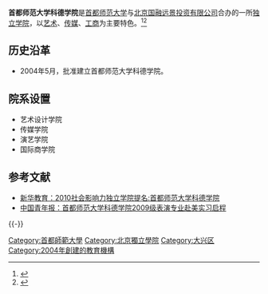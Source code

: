 {{高校
|名称    =首都师范大学科德学院
|外文名  =
|图像    =
|图像说明=
|校训    =
|建校    =2004年5月
|闭校    =
|类型    =[[独立学院|独立学院]]
|校长    =[[王万良|王万良]]
|院长    =
|书记    =
|教师    =
|职工    =
|学生    =5000余人
|地址    ={{CHN}}[[北京市|北京市]][[大兴区|大兴区]][[榆垡镇|榆垡镇]]榆祥路10号
|校园环境=
|面积    =近500亩
|代表色  =
|隶属    =[[北京市教育委员会|北京市教育委员会]]
|邮编    =
|电话    =
|网站    =http://www.kdcnu.com
|标志    =
|脚注    =
}}

'''首都师范大学科德学院'''是[[首都师范大学|首都师范大学]]与[[北京国融远景投资有限公司|北京国融远景投资有限公司]]合办的一所[[独立学院|独立学院]]，以[[艺术|艺术]]、[[传媒|传媒]]、[[工商|工商]]为主要特色。<ref>{{Cite web |url=http://www.kdcnu.com/view/xyjj/ |title=首都师范大学科德学院简介 |access-date=2011-03-28 |archive-url=https://web.archive.org/web/20110212003557/http://www.kdcnu.com/view/xyjj/ |archive-date=2011-02-12 |dead-url=yes }}</ref><ref>{{Cite web |url=http://edu.qq.com/a/20091115/000104.htm |title=腾讯网：首都师范大学科德学院简介 |accessdate=2011-03-28 |archive-date=2011-08-14 |archive-url=https://web.archive.org/web/20110814103936/http://edu.qq.com/a/20091115/000104.htm |dead-url=no }}</ref>

== 历史沿革 ==
*2004年5月，批准建立首都师范大学科德学院。
==院系设置==
* 艺术设计学院
* 传媒学院
* 演艺学院
* 国际商学院
== 参考文献==
{{Reflist}}
{{ReflistH}}
* [https://web.archive.org/web/20131115144312/http://news.xinhuanet.com/edu/2010-12/12/c_12871116.htm 新华教育：2010社会影响力独立学院提名:首都师范大学科德学院]
* [http://zqb.cyol.com/content/2010-11/15/content_3443786.htm 中国青年报：首都师范大学科德学院2009级表演专业赴美实习启程]{{Wayback|url=http://zqb.cyol.com/content/2010-11/15/content_3443786.htm |date=20101120084554 }}
{{ReflistF}}

{{-}}
{{北京高等院校|nocat}}
{{独立学院}}
[[Category:首都師範大學|Category:首都師範大學]]
[[Category:北京獨立學院|Category:北京獨立學院]]
[[Category:大兴区|Category:大兴区]]
[[Category:2004年創建的教育機構|Category:2004年創建的教育機構]]